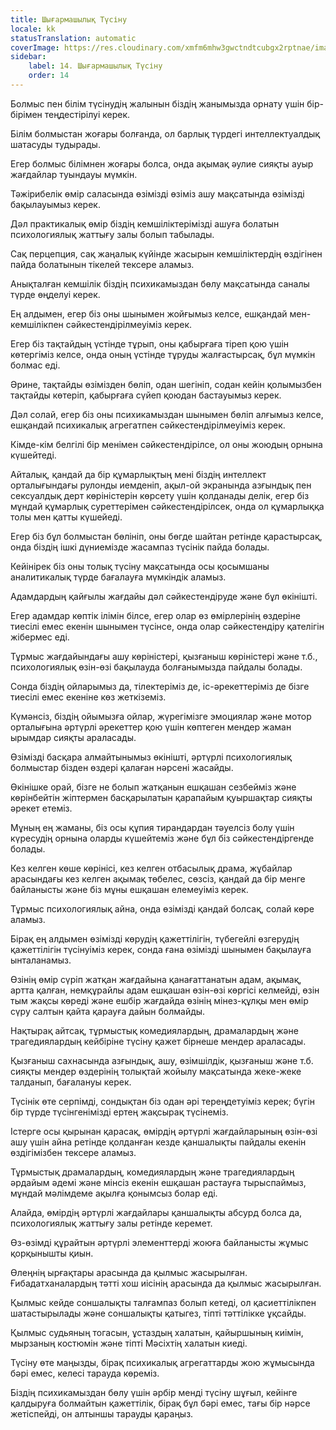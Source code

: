 ```yaml
---
title: Шығармашылық Түсіну
locale: kk
statusTranslation: automatic
coverImage: https://res.cloudinary.com/xmfm6mhw3gwctndtcubgx2rptnae/image/upload/v1741354419/small_cover_la_gran_rebelion_28716e29d2.webp
sidebar:
    label: 14. Шығармашылық Түсіну
    order: 14
---
```

Болмыс пен білім түсінудің жалынын біздің жанымызда орнату үшін бір-бірімен теңдестірілуі керек.

Білім болмыстан жоғары болғанда, ол барлық түрдегі интеллектуалдық шатасуды тудырады.

Егер болмыс білімнен жоғары болса, онда ақымақ әулие сияқты ауыр жағдайлар туындауы мүмкін.

Тәжірибелік өмір саласында өзімізді өзіміз ашу мақсатында өзімізді бақылауымыз керек.

Дәл практикалық өмір біздің кемшіліктерімізді ашуға болатын психологиялық жаттығу залы болып табылады.

Сақ перцепция, сақ жаңалық күйінде жасырын кемшіліктердің өздігінен пайда болатынын тікелей тексере аламыз.

Анықталған кемшілік біздің психикамыздан бөлу мақсатында саналы түрде өңделуі керек.

Ең алдымен, егер біз оны шынымен жойғымыз келсе, ешқандай мен-кемшілікпен сәйкестендірілмеуіміз керек.

Егер біз тақтайдың үстінде тұрып, оны қабырғаға тіреп қою үшін көтергіміз келсе, онда оның үстінде тұруды жалғастырсақ, бұл мүмкін болмас еді.

Әрине, тақтайды өзімізден бөліп, одан шегініп, содан кейін қолымызбен тақтайды көтеріп, қабырғаға сүйеп қоюдан бастауымыз керек.

Дәл солай, егер біз оны психикамыздан шынымен бөліп алғымыз келсе, ешқандай психикалық агрегатпен сәйкестендірілмеуіміз керек.

Кімде-кім белгілі бір менімен сәйкестендірілсе, ол оны жоюдың орнына күшейтеді.

Айталық, қандай да бір құмарлықтың мені біздің интеллект орталығындағы рулонды иемденіп, ақыл-ой экранында азғындық пен сексуалдық дерт көріністерін көрсету үшін қолданады делік, егер біз мұндай құмарлық суреттерімен сәйкестендірілсек, онда ол құмарлыққа толы мен қатты күшейеді.

Егер біз бұл болмыстан бөлініп, оны бөгде шайтан ретінде қарастырсақ, онда біздің ішкі дүниемізде жасампаз түсінік пайда болады.

Кейінірек біз оны толық түсіну мақсатында осы қосымшаны аналитикалық түрде бағалауға мүмкіндік аламыз.

Адамдардың қайғылы жағдайы дәл сәйкестендіруде және бұл өкінішті.

Егер адамдар көптік ілімін білсе, егер олар өз өмірлерінің өздеріне тиесілі емес екенін шынымен түсінсе, онда олар сәйкестендіру қателігін жібермес еді.

Тұрмыс жағдайындағы ашу көріністері, қызғаныш көріністері және т.б., психологиялық өзін-өзі бақылауда болғанымызда пайдалы болады.

Сонда біздің ойларымыз да, тілектеріміз де, іс-әрекеттеріміз де бізге тиесілі емес екеніне көз жеткіземіз.

Күмәнсіз, біздің ойымызға ойлар, жүрегімізге эмоциялар және мотор орталығына әртүрлі әрекеттер қою үшін көптеген мендер жаман ырымдар сияқты араласады.

Өзімізді басқара алмайтынымыз өкінішті, әртүрлі психологиялық болмыстар бізден өздері қалаған нәрсені жасайды.

Өкінішке орай, бізге не болып жатқанын ешқашан сезбейміз және көрінбейтін жіптермен басқарылатын қарапайым қуыршақтар сияқты әрекет етеміз.

Мұның ең жаманы, біз осы құпия тирандардан тәуелсіз болу үшін күресудің орнына оларды күшейтеміз және бұл біз сәйкестендіргенде болады.

Кез келген көше көрінісі, кез келген отбасылық драма, жұбайлар арасындағы кез келген ақымақ төбелес, сөзсіз, қандай да бір менге байланысты және біз мұны ешқашан елемеуіміз керек.

Тұрмыс психологиялық айна, онда өзімізді қандай болсақ, солай көре аламыз.

Бірақ ең алдымен өзімізді көрудің қажеттілігін, түбегейлі өзгерудің қажеттілігін түсінуіміз керек, сонда ғана өзімізді шынымен бақылауға ынталанамыз.

Өзінің өмір сүріп жатқан жағдайына қанағаттанатын адам, ақымақ, артта қалған, немқұрайлы адам ешқашан өзін-өзі көргісі келмейді, өзін тым жақсы көреді және ешбір жағдайда өзінің мінез-құлқы мен өмір сүру салтын қайта қарауға дайын болмайды.

Нақтырақ айтсақ, тұрмыстық комедиялардың, драмалардың және трагедиялардың кейбіріне түсіну қажет бірнеше мендер араласады.

Қызғаныш сахнасында азғындық, ашу, өзімшілдік, қызғаныш және т.б. сияқты мендер өздерінің толықтай жойылу мақсатында жеке-жеке талданып, бағалануы керек.

Түсінік өте серпімді, сондықтан біз одан әрі тереңдетуіміз керек; бүгін бір түрде түсінгенімізді ертең жақсырақ түсінеміз.

Істерге осы қырынан қарасақ, өмірдің әртүрлі жағдайларының өзін-өзі ашу үшін айна ретінде қолданған кезде қаншалықты пайдалы екенін өздігімізбен тексере аламыз.

Тұрмыстық драмалардың, комедиялардың және трагедиялардың әрдайым әдемі және мінсіз екенін ешқашан растауға тырыспаймыз, мұндай мәлімдеме ақылға қонымсыз болар еді.

Алайда, өмірдің әртүрлі жағдайлары қаншалықты абсурд болса да, психологиялық жаттығу залы ретінде керемет.

Өз-өзімді құрайтын әртүрлі элементтерді жоюға байланысты жұмыс қорқынышты қиын.

Өлеңнің ырғақтары арасында да қылмыс жасырылған. Ғибадатханалардың тәтті хош иісінің арасында да қылмыс жасырылған.

Қылмыс кейде соншалықты талғампаз болып кетеді, ол қасиеттілікпен шатастырылады және соншалықты қатыгез, тіпті тәттілікке ұқсайды.

Қылмыс судьяның тогасын, ұстаздың халатын, қайыршының киімін, мырзаның костюмін және тіпті Мәсіхтің халатын киеді.

Түсіну өте маңызды, бірақ психикалық агрегаттарды жою жұмысында бәрі емес, келесі тарауда көреміз.

Біздің психикамыздан бөлу үшін әрбір менді түсіну шұғыл, кейінге қалдыруға болмайтын қажеттілік, бірақ бұл бәрі емес, тағы бір нәрсе жетіспейді, он алтыншы тарауды қараңыз.
